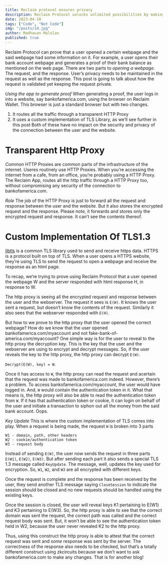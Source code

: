 ---
title: Reclaim protocol ensures privacy
description: Reclaim Protocol unlocks unlimited possibilities by making HTTPS verifiable in zero knowledge.
date: 2023-04-18
tags: ["Code", "Not Code"]
img: "/posts/14.jpg"
author: Madhavan Malolan
published: true
---

Reclaim Protocol can prove that a user opened a certain webpage and the said webpage had some information on it. For example, a user opens their bank account webpage and generates a proof of their bank balance as mentioned on the web page. There are two parts to _opening a webpage_. The request, and the response. User’s privacy needs to be maintained in the request as well as the response. This post is going to talk about how the request is validated yet keeping the request private.

_Using the app to generate proof_ When generating a proof, the user logs in into a website, say bankofamerica.com, using the browser on Reclaim Wallet. This browser is just a standard browser but with two changes.

1.  It routes all the traffic through a transparent HTTP Proxy
2.  It uses a custom implementation of TLS Library, as we’ll see further in this post Both of these have no impact on the security and privacy of the connection between the user and the website.

# Transparent Http Proxy

_Common_ HTTP Proxies are common parts of the infrastructure of the internet. Useres routinely use HTTP Proxies. When you’re accessing the internet from a cafe, from an office, you’re probably using a HTTP Proxy. The Reclaim App, routes all the http traffic through a HTTP Proxy too, without compromising any security of the connection to bankofamerica.com.

_Role_ The job of the HTTP Proxy is just to forward all the request and response between the user and the website. But it also stores the encrypted request and the response. Please note, it forwards and stores only the encrypted request and response. It can’t see the contents thereof.

# Custom Implementation Of TLS1.3

[libtls](https://www.npmjs.com/package/node-tls) is a common TLS library used to send and receive https data. HTTPS is a protocol built on top of TLS. When a user opens a HTTPS website, they’re using TLS to send the request to open a webpage and receive the response as an html page.

To recap, we’re trying to prove using Reclaim Protocol that a user opened the webpage W and the server responded with html response H, in response to W.

The http proxy is seeing all the encrypted request and response between the user and the webserver. The request it sees is `E(W)`. It knows the user sent a request, but doesn’t know the contents of the request. Similarly it also sees that the webserver responded with `E(H)`.

But how to we prove to the http proxy that the user opened the correct webpage? How do we know that the user opened bankofamerica.com/myaccount and not fake-bank-of-america.com/myaccount? One simple way is for the user to reveal to the http proxy the decryption key. This is the key that the user and the webserver are using to encrypt and decrypt messages. So, if the user reveals the key to the http proxy, the http proxy can decrypt `E(W)`.

`Decrypt(E(W), key) = W`.

Once it has access to `W`, the http proxy can read the request and acertain that the request was made to bankofamerica.com indeed. However, there’s a problem. To access bankofamerica.com/myaccount, the user would have logged in. And, `W` would contain the authentication token in it. What that means is, the http proxy will also be able to read the authentication token from `W`. If it has that authentication token or cookie, it can login on behalf of the user and initiate a transaction to siphon out all the money from the said bank account. Oops.

_Key Update_ This is where the custom implementation of TLS comes into play. When a request is being made, the request `W` is broken into 3 parts

```
W1 - domain, path, other headers
W2 - cookie/authentication token
W3 - request body
```

Instead of sending `E(W)`, the user now sends the request in three parts `E(W1)`, `E(W2)`, `E(W3)`. But after sending each part it also sends a special TLS 1.3 message called `KeyUpdate`. The message, well, updates the key used for encryption. So, `W1`, `W2`, and `W3` are all encrypted with different keys.

Once the request is complete and the response has been received by the user, they send another TLS message saying `CloseSession` to indicate the session should be closed and no new requests should be handled using the existing keys.

Once the session is closed, the user will reveal keys K1 pertaining to E(W1) and K3 pertaining to E(W3). So, the http proxy is able to see that the correct domain was sent the request, the correct path was called and the correct request body was sent. But, it won’t be able to see the authentication token held in W2, because the user never revealed K2 to the http proxy.

Thus, using this construct the http proxy is able to attest that the correct request was sent and _some_ response was sent by the server. The correctness of the response also needs to be checked, but that’s a totally different construct using zkcircuits because we don’t want to ask bankofamerica.com to make any changes. That is for another blog!
